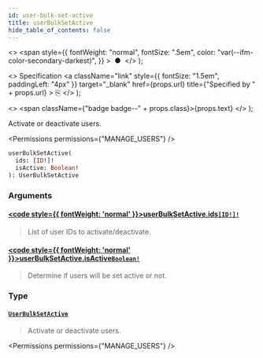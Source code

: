 ```yaml
---
id: user-bulk-set-active
title: userBulkSetActive
hide_table_of_contents: false
---
```


  <>
    <span
      style={{
        fontWeight: "normal",
        fontSize: ".5em",
        color: "var(--ifm-color-secondary-darkest)",
      }}
    >
      &nbsp;●&nbsp;
    </span>
  </>
);

  <>
    Specification
    <a
      className="link"
      style={{ fontSize: "1.5em", paddingLeft: "4px" }}
      target="\_blank"
      href={props.url}
      title={"Specified by " + props.url}
    >
      ⎘
    </a>
  </>
);

  <>
    <span className={"badge badge--" + props.class}>{props.text}</span>
  </>
);

Activate or deactivate users.

<Permissions permissions={"MANAGE_USERS"} />

```graphql
userBulkSetActive(
  ids: [ID!]!
  isActive: Boolean!
): UserBulkSetActive
```

### Arguments

#### [<code style={{ fontWeight: 'normal' }}>userBulkSetActive.<b>ids</b></code>](#)<Bullet />[`[ID!]!`](../../../api-reference/miscellaneous/scalars/id) <Badge class="secondary" text="non-null"/> <Badge class="secondary" text="scalar"/> <Badge class="secondary" text="miscellaneous"/>

> List of user IDs to activate/deactivate.

#### [<code style={{ fontWeight: 'normal' }}>userBulkSetActive.<b>isActive</b></code>](#)<Bullet />[`Boolean!`](../../../api-reference/miscellaneous/scalars/boolean) <Badge class="secondary" text="non-null"/> <Badge class="secondary" text="scalar"/> <Badge class="secondary" text="miscellaneous"/>

> Determine if users will be set active or not.

### Type

#### [`UserBulkSetActive`](../../../api-reference/users/objects/user-bulk-set-active) <Badge class="secondary" text="object"/> <Badge class="secondary" text="users"/>

> Activate or deactivate users.

<Permissions permissions={"MANAGE_USERS"} />

>


